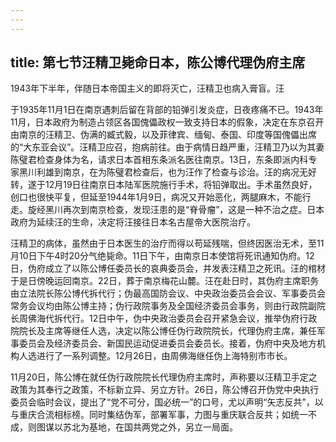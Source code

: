 ```yaml
---
---
---
```

title: 第七节汪精卫毙命日本，陈公博代理伪府主席
---



1943年下半年，伴随日本帝国主义的即将灭亡，汪精卫也病入膏盲。汪

于1935年11月1日在南京遇刺后留在背部的铅弹引发炎症，日夜疼痛不已。1943年11月，日本政府为制造占领区各国傀儡政权一致支持日本的假象，决定在东京召开由南京的汪精卫、伪满的臧式毅，以及菲律宾、缅甸、泰国、印度等国傀儡出席的“大东亚会议”。汪精卫应召，抱病前往。由于病情日趋严重，汪精卫乃以为其妻陈璧君检查身体为名，请求日本首相东条派名医往南京。13日，东条即派内科专家黑川利雄到南京，在为陈璧君检查后，也为汪作了检查与诊治。汪的病况无好转，遂于12月19日往南京日本陆军医院施行手术，将铅弹取出。手术虽然良好，创口也很快平复，但延至1944年1月9日，病况又开始恶化，两腿麻木，不能行走。旋经黑川再次到南京检查，发现汪患的是“脊骨瘤”，这是一种不治之症。日本政府为延续汪的生命，决定将汪接往日本名古屋帝大医院治疗。

汪精卫的病体，虽然由于日本医生的治疗而得以苟延残喘，但终因医治无术，至11月10日下午4时20分气绝毙命。11日下午，由南京日本使馆将死讯通知伪府。12日，伪府成立了以陈公博任委员长的哀典委员会，并发表汪精卫之死讯。汪的棺材于是日傍晚运回南京。22日，葬于南京梅花山麓。汪在赴日时，其伪府主席职务由立法院长陈公博代拆代行；伪最高国防会议、中央政治委员会会议、军事委员会常务会议均由陈公博主持；伪行政院事务及全国经济委员会事务，则由行政院副院长周佛海代拆代行。12日中午，伪中央政治委员会召开紧急会议，推举伪府行政院院长及主席等继任人选，决定以陈公博任伪行政院院长，代理伪府主席，兼任军事委员会及经济委员会、新国民运动促进委员会委员长。接着，伪府中央及地方机构人选进行了一系列调整。12月26日，由周佛海继任伪上海特别市市长。

11月20日，陈公博在就任伪行政院院长代理伪府主席时，声称要以汪精卫手定之政策为其奉行之政策，不标新立异、另立方针。26日，陈公博召开伪党中央执行委员会临时会议，提出了“党不可分，国必统一”的口号，尤以声明“矢志反共”，以与重庆合流相标榜。同时集结伪军，部署军事，力图与重庆联合反共；如统一不成，则图谋以苏北为基地，在国共两党之外，另立一局面。